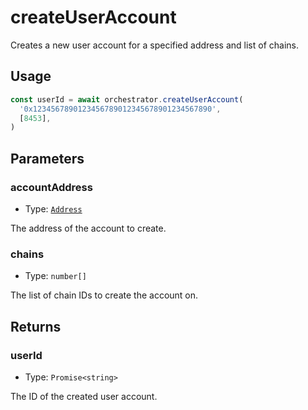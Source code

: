 # createUserAccount

Creates a new user account for a specified address and list of chains.

## Usage

```typescript copy
const userId = await orchestrator.createUserAccount(
  '0x1234567890123456789012345678901234567890',
  [8453],
)
```

## Parameters

### accountAddress

- Type: [`Address`](https://viem.sh/docs/glossary/types#address)

The address of the account to create.

### chains

- Type: `number[]`

The list of chain IDs to create the account on.

## Returns

### userId

- Type: `Promise<string>`

The ID of the created user account.
